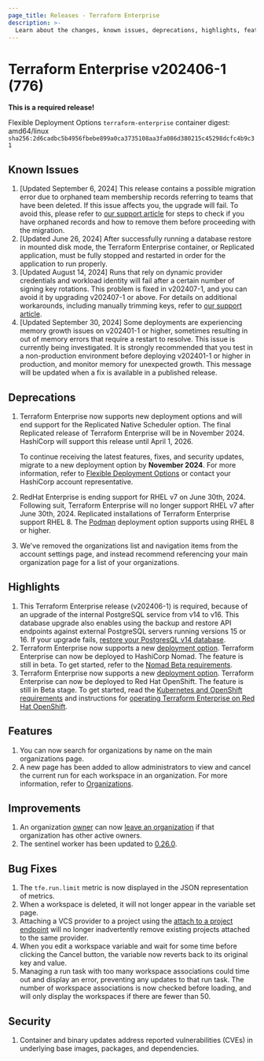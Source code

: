```yaml
---
page_title: Releases - Terraform Enterprise
description: >-
  Learn about the changes, known issues, deprecations, highlights, features, improvements, bug fixes, and security fixes for the v202406-1 (776) release.
---
```


# Terraform Enterprise v202406-1 (776)

**This is a required release!**

Flexible Deployment Options `terraform-enterprise` container digest: amd64/linux `sha256:2d6cadbc5b4956fbebe899a0ca3735108aa3fa086d380215c45298dcfc4b9c31`

## Known Issues
1. [Updated September 6, 2024] This release contains a possible migration error due to orphaned team membership records referring to teams that have been deleted. If this issue affects you, the upgrade will fail. To avoid this, please refer to [our support article](https://support.hashicorp.com/hc/en-us/articles/33051539466643-Terraform-Enterprise-version-upgrade-to-v202406-1-776-fails-with-ForeignKeyViolation) for steps to check if you have orphaned records and how to remove them before proceeding with the migration.
1. [Updated June 26, 2024] After successfully running a database restore in mounted disk mode, the Terraform Enterprise container, or Replicated application, must be fully stopped and restarted in order for the application to run properly.
1. [Updated August 14, 2024] Runs that rely on dynamic provider credentials and workload identity will fail after a certain number of signing key rotations. This problem is fixed in v202407-1, and you can avoid it by upgrading v202407-1 or above. For details on additional workarounds, including manually trimming keys, refer to [our support article](https://support.hashicorp.com/hc/en-us/articles/31715716966419-Issue-with-OIDC-Vault-key-rotation-mechanism-to-incorrectly-identify-the-newest-signing-key).
1. [Updated September 30, 2024] Some deployments are experiencing memory growth issues on v202401-1 or higher, sometimes resulting in out of memory errors that require a restart to resolve. This issue is currently being investigated. It is strongly recommended that you test in a non-production environment before deploying v202401-1 or higher in production, and monitor memory for unexpected growth. This message will be updated when a fix is available in a published release.

## Deprecations
1. Terraform Enterprise now supports new deployment options and will end support for the Replicated Native Scheduler option. The final Replicated release of Terraform Enterprise will be in November 2024. HashiCorp will support this release until April 1, 2026.

    To continue receiving the latest features, fixes, and security updates, migrate to a new deployment option by **November 2024**. For more information, refer to [Flexible Deployment Options](/terraform/enterprise/v202406-1/flexible-deployments/) or contact your HashiCorp account representative.
1. RedHat Enterprise is ending support for RHEL v7 on June 30th, 2024. Following suit, Terraform Enterprise will no longer support RHEL v7 after June 30th, 2024. Replicated installations of Terraform Enterprise support RHEL 8. The [Podman](/terraform/enterprise/flexible-deployments/install/podman/requirements) deployment option supports using RHEL 8 or higher.
1. We've removed the organizations list and navigation items from the account settings page, and instead recommend referencing your main organization page for a list of your organizations.

## Highlights
1. This Terraform Enterprise release (v202406-1) is required, because of an upgrade of the internal PostgreSQL service from v14 to v16. This database upgrade also enables using the backup and restore API endpoints against external PostgreSQL servers running versions 15 or 16. If your upgrade fails, [restore your PostgresQL v14 database](https://support.hashicorp.com/hc/en-us/articles/29408234918035-Terraform-Enterprise-Mounted-Disk-PostgreSQL-Database-Upgrade-from-v14-to-v16).
1. Terraform Enterprise now supports a new [deployment option](/terraform/enterprise/v202406-1/flexible-deployments). Terraform Enterprise can now be deployed to HashiCorp Nomad. The feature is still in beta. To get started, refer to the [Nomad Beta requirements](/terraform/enterprise/v202406-1/flexible-deployments/install/nomad/requirements).
1. Terraform Enterprise now supports a new [deployment option](/terraform/enterprise/v202406-1/flexible-deployments). Terraform Enterprise can now be deployed to Red Hat OpenShift. The feature is still in Beta stage. To get started, read the [Kubernetes and OpenShift requirements](/terraform/enterprise/v202406-1/flexible-deployments/install/kubernetes/requirements) and instructions for [operating Terraform Enterprise on Red Hat OpenShift](/terraform/enterprise/v202406-1/flexible-deployments/install/kubernetes/openshift).

## Features
1. You can now search for organizations by name on the main organizations page.
1. A new page has been added to allow administrators to view and cancel the current run for each workspace in an organization. For more information, refer to [Organizations](/terraform/enterprise/v202406-1/users-teams-organizations/organizations#runs).

## Improvements
1. An organization [owner](/terraform/enterprise/v202406-1/users-teams-organizations/permissions#organization-owners) can now [leave an organization](/terraform/enterprise/v202406-1/users-teams-organizations/users#organizations) if that organization has other active owners.
1. The sentinel worker has been updated to [0.26.0](/sentinel/docs/changelog#0-26-0-may-15-2024).

## Bug Fixes
1. The `tfe.run.limit` metric is now displayed in the JSON representation of metrics.
1. When a workspace is deleted, it will not longer appear in the variable set page.
1. Attaching a VCS provider to a project using the [attach to a project endpoint](/terraform/enterprise/v202406-1/api-docs/oauth-clients#attach-to-a-project) will no longer inadvertently remove existing projects attached to the same provider.
1. When you edit a workspace variable and wait for some time before clicking the Cancel button, the variable now reverts back to its original key and value.
1. Managing a run task with too many workspace associations could time out and display an error, preventing any updates to that run task. The number of workspace associations is now checked before loading, and will only display the workspaces if there are fewer than 50.

## Security
1. Container and binary updates address reported vulnerabilities (CVEs) in underlying base images, packages, and dependencies.

